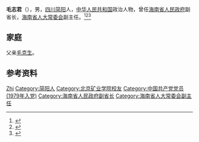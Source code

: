'''毛志君'''（{{bd|1936年|9月}}），男，[[四川|四川]][[简阳|简阳]]人，[[中华人民共和国|中华人民共和国]]政治人物，曾任[[海南省人民政府|海南省人民政府]]副省长，[[海南省人大常委会|海南省人大常委会]]副主任。<ref>{{cite book|title=中囯人名大辞典·现任党政军领导人物卷|author=廖盖隆等编|year=1990|publisher=上海辞书出版社|location=上海|page=}}</ref><ref>{{Cite book|title=中华人民共和国职官志|author=何虎生, 李耀东, 向常福主编|publisher=中国社会出版社|year=2003|isbn=9787800883934|location=北京|pages=}}</ref><ref>{{Cite web|title=毛志君 梅里雪山飞航模|url=http://hnrb.hinews.cn/html/2009-07/20/content_145061.htm|accessdate=2020-07-13|work=海南日报数字报刊|archive-date=2020-07-13|archive-url=https://web.archive.org/web/20200713063654/http://hnrb.hinews.cn/html/2009-07/20/content_145061.htm|dead-url=no}}</ref>

== 家庭 ==
父亲[[毛克生|毛克生]]。

== 参考资料 ==
{{reflist}}

{{中国人物小作品}}

{{Authority control}}
{{DEFAULTSORT:Mao毛}}
[[Category:毛姓|Zhi]]
[[Category:简阳人|Category:简阳人]]
[[Category:北京矿业学院校友|Category:北京矿业学院校友]]
[[Category:中国共产党党员_(1979年入党)|Category:中国共产党党员 (1979年入党)]]
[[Category:海南省人民政府副省长|Category:海南省人民政府副省长]]
[[Category:海南省人大常委会副主任|Category:海南省人大常委会副主任]]